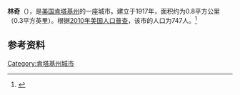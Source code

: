 {{Infobox City 
|chinese_name = 林奇
|official_name = Lynch
|image_flag = 
|image_seal = 
|image_skyline = 
|image_map = KYMap-doton-Lynch.PNG
|map_caption =
|subdivision_type = [[國家|國家]]
|subdivision_name = {{USA}}
|leader_title = 
|leader_name = 
|subdivision_type1 = [[美國行政區劃|州]]
|subdivision_name1 = [[肯塔基州|肯塔基州]]
|subdivision_type2 = [[肯塔基州行政区划|县]]
|subdivision_name2 = Harlan
|found_title            = 正式立市
|found_date             = 1917年
|area_total = 0.8
|area_land = 
|area_water = 
|population_as_of = 2010
|population_total = 747
|population_density = 
|timezone = 
|utc_offset = 
|timezone_DST = 
|utc_offset_DST = 
}}

'''林奇'''（{{lang-en|'''Lynch'''}}），是[[美国|美国]][[肯塔基州|肯塔基州]]的一座城市。建立于1917年，面积约为0.8平方公里（0.3平方英里）。根据[[2010年美国人口普查|2010年美国人口普查]]，该市的人口为747人。<ref name=census>{{cite web |url = http://www.census.gov/prod/www/abs/decennial/ |title = Census of Population and Housing |publisher = U.S. Census Bureau |accessdate = November 18, 2011 |archive-url = https://web.archive.org/web/20060208103743/http://www.census.gov/prod/www/abs/decennial/ |archive-date = 2006-02-08 |dead-url = yes }}</ref>

== 参考资料 ==
{{reflist}}

[[Category:肯塔基州城市|Category:肯塔基州城市]]


{{Kentucky-stub}}
